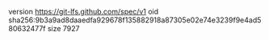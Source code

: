 version https://git-lfs.github.com/spec/v1
oid sha256:9b3a9ad8daaedfa929678f135882918a87305e02e74e3239f9e4ad580632477f
size 7927
